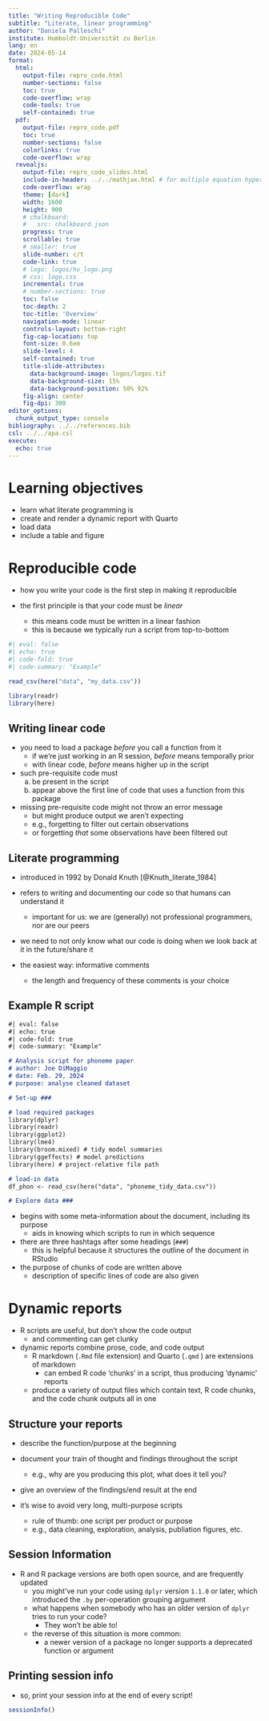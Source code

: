 ```yaml
---
title: "Writing Reproducible Code"
subtitle: "Literate, linear programming"
author: "Daniela Palleschi"
institute: Humboldt-Universität zu Berlin
lang: en
date: 2024-05-14
format: 
  html:
    output-file: repro_code.html
    number-sections: false
    toc: true
    code-overflow: wrap
    code-tools: true
    self-contained: true
  pdf:
    output-file: repro_code.pdf
    toc: true
    number-sections: false
    colorlinks: true
    code-overflow: wrap
  revealjs:
    output-file: repro_code_slides.html
    include-in-header: ../../mathjax.html # for multiple equation hyperrefs
    code-overflow: wrap
    theme: [dark]
    width: 1600
    height: 900
    # chalkboard:
    #   src: chalkboard.json
    progress: true
    scrollable: true
    # smaller: true
    slide-number: c/t
    code-link: true
    # logo: logos/hu_logo.png
    # css: logo.css
    incremental: true
    # number-sections: true
    toc: false
    toc-depth: 2
    toc-title: 'Overview'
    navigation-mode: linear
    controls-layout: bottom-right
    fig-cap-location: top
    font-size: 0.6em
    slide-level: 4
    self-contained: true
    title-slide-attributes: 
      data-background-image: logos/logos.tif
      data-background-size: 15%
      data-background-position: 50% 92%
    fig-align: center
    fig-dpi: 300
editor_options: 
  chunk_output_type: console
bibliography: ../../references.bib
csl: ../../apa.csl
execute:
  echo: true
---
```


# Learning objectives

- learn what literate programming is
- create and render a dynamic report with Quarto
- load data
- include a table and figure

# Reproducible code

- how you write your code is the first step in making it reproducible

- the first principle is that your code must be *linear*
  + this means code must be written in a linear fashion
  + this is because we typically run a script from top-to-bottom

```r
#| eval: false
#| echo: true
#| code-fold: true
#| code-summary: "Example"

read_csv(here("data", "my_data.csv"))

library(readr)
library(here)
```
  
## Writing linear code

- you need to load a package *before* you call a function from it
  + if we're just working in an R session, *before* means temporally prior
  + with linear code, *before* means higher up in the script
- such pre-requisite code must 
    a. be present in the script
    b. appear above the first line of code that uses a function from this package
- missing pre-requisite code might not throw an error message
  + but might produce output we aren't expecting
  + e.g., forgetting to filter out certain observations
  + or forgetting *that* some observations have been filtered out

## Literate programming

- introduced in 1992 by Donald Knuth [@Knuth_literate_1984]
- refers to writing and documenting our code so that humans can understand it
  + important for us: we are (generally) not professional programmers, nor are our peers
- we need to not only know what our code is doing when we look back at it in the future/share it

- the easiest way: informative comments
  + the length and frequency of these comments is your choice

## Example R script

```markdown
#| eval: false
#| echo: true
#| code-fold: true
#| code-summary: "Example"

# Analysis script for phoneme paper
# author: Joe DiMaggio
# date: Feb. 29, 2024
# purpose: analyse cleaned dataset

# Set-up ###

# load required packages
library(dplyr)
library(readr)
library(ggplot2)
library(lme4)
library(broom.mixed) # tidy model summaries
library(ggeffects) # model predictions
library(here) # project-relative file path

# load-in data
df_phon <- read_csv(here("data", "phoneme_tidy_data.csv"))

# Explore data ###
```

- begins with some meta-information about the document, including its purpose
  + aids in knowing which scripts to run in which sequence

- there are three hashtags after some headings (`###`)
  + this is helpful because it structures the outline of the document in RStudio
  
- the purpose of chunks of code are written above
  + description of specific lines of code are also given

# Dynamic reports

- R scripts are useful, but don't show the code output
  + and commenting can get clunky
- dynamic reports combine prose, code, and code output
  + R markdown (`.Rmd` file extension) and Quarto (`.qmd` ) are extensions of markdown
    + can embed R code 'chunks' in a script, thus producing 'dynamic' reports
  + produce a variety of output files which contain text, R code chunks, and the code chunk outputs all in one
  
## Structure your reports

- describe the function/purpose at the beginning
- document your train of thought and findings throughout the script
  + e.g., why are you producing this plot, what does it tell you?
- give an overview of the findings/end result at the end

- it's wise to avoid very long, multi-purpose scripts
  - rule of thumb: one script per product or purpose
  + e.g., data cleaning, exploration, analysis, publiation figures, etc.

## Session Information

- R and R package versions are both open source, and are frequently updated
  + you might've run your code using `dplyr` version `1.1.0` or later, which introduced the `.by` per-operation grouping argument
  + what happens when somebody who has an older version of `dplyr` tries to run your code? 
    + They won't be able to!
  + the reverse of this situation is more common:
    + a newer version of a package no longer supports a deprecated function or argument
  
## Printing session info

- so, print your session info at the end of every script!

```r
sessionInfo()
```


